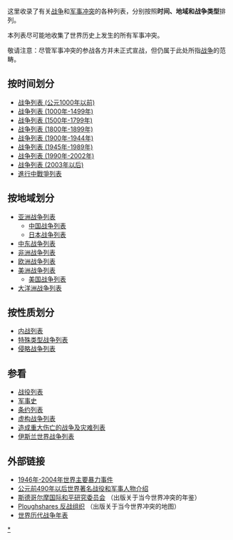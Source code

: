 {{軍事}}
这里收录了有关[[战争|战争]]和[[军事冲突|军事冲突]]的各种列表，分别按照'''时间、地域和战争类型'''排列。

本列表尽可能地收集了世界历史上发生的所有军事冲突。

敬请注意：尽管军事冲突的参战各方并未正式宣战，但仍属于此处所指[[战争|战争]]的范畴。

== 按时间划分 ==
* [[战争列表_(公元1000年以前)|战争列表 (公元1000年以前)]]
* [[战争列表_(1000年-1499年)|战争列表 (1000年-1499年)]]
* [[战争列表_(1500年-1799年)|战争列表 (1500年-1799年)]]
* [[战争列表_(1800年-1899年)|战争列表 (1800年-1899年)]]
* [[战争列表_(1900年-1944年)|战争列表 (1900年-1944年)]]
* [[战争列表_(1945年-1989年)|战争列表 (1945年-1989年)]]
* [[战争列表_(1990年-2002年)|战争列表 (1990年-2002年)]]
* [[战争列表_(2003年以后)|战争列表 (2003年以后)]]
* [[進行中戰爭列表|進行中戰爭列表]]

== 按地域划分 ==
* [[亚洲战争列表|亚洲战争列表]]
** [[中国战争列表|中国战争列表]]
** [[日本战争列表|日本战争列表]]
* [[中东战争列表|中东战争列表]]
* [[非洲战争列表|非洲战争列表]]
* [[欧洲战争列表|欧洲战争列表]]
* [[美洲战争列表|美洲战争列表]]
** [[美国战争列表|美国战争列表]]
* [[大洋洲战争列表|大洋洲战争列表]]

== 按性质划分 ==
* [[内战列表|内战列表]]
* [[特殊类型战争列表|特殊类型战争列表]]
* [[侵略战争列表|侵略战争列表]]

== 参看 ==
* [[战役列表|战役列表]] 
* [[军事史|军事史]]
* [[条约列表|条约列表]]
* [[虚构战争列表|虚构战争列表]]
* [[造成重大伤亡的战争及灾难列表|造成重大伤亡的战争及灾难列表]]
* [[伊斯兰世界战争列表|伊斯兰世界战争列表]]

== 外部链接 ==
* [https://web.archive.org/web/20020203122240/http://members.aol.com/CSPmgm/warlist.htm 1946年-2004年世界主要暴力事件]{{en}}
* [https://web.archive.org/web/20031014155043/http://www.angelfire.com/tv2/robertradford0/grandes_batailles.htm#bataille 公元前490年以后世界著名战役和军事人物介绍]{{en}}
* [http://www.sipri.org 斯德哥尔摩国际和平研究委员会] {{Wayback|url=http://www.sipri.org/ |date=20180523192212 }}（出版关于当今世界冲突的年鉴）
* [http://www.ploughshares.ca Ploughshares 反战组织] {{Wayback|url=http://www.ploughshares.ca/ |date=20210201063521 }}（出版关于当今世界冲突的地图）
* [https://web.archive.org/web/20070323041606/http://www.geocities.com/kfzhouy/Chron/Warc.html 世界历代战争年表]

[[Category:战争列表|*]]